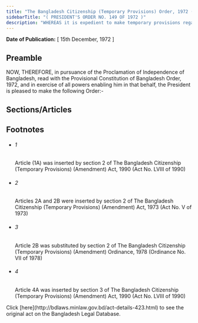 ```yaml
---
title: "The Bangladesh Citizenship (Temporary Provisions) Order, 1972 (President's Order)"
sidebarTitle: "( PRESIDENT'S ORDER NO. 149 OF 1972 )"
description: "WHEREAS it is expedient to make temporary provisions regarding citizenship of Bangladesh;"
---
```


**Date of Publication:** [ 15th December, 1972 ]

## Preamble

NOW, THEREFORE, in pursuance of the Proclamation of Independence of Bangladesh, read with the Provisional Constitution of Bangladesh Order, 1972, and in exercise of all powers enabling him in that behalf, the President is pleased to make the following Order:-

## Sections/Articles

## Footnotes

- ###### 1

  Article (1A) was inserted by section 2 of The Bangladesh Citizenship (Temporary Provisions) (Amendment) Act, 1990 (Act No. LVIII of 1990)

- ###### 2

  Articles 2A and 2B were inserted by section 2 of The Bangladesh Citizenship (Temporary Provisions) (Amendment) Act, 1973 (Act No. V of 1973)

- ###### 3

  Article 2B was substituted by section 2 of The Bangladesh Citizenship (Temporary Provisions) (Amendment) Ordinance, 1978 (Ordinance No. VII of 1978)

- ###### 4

  Article 4A was inserted by section 3 of The Bangladesh Citizenship (Temporary Provisions) (Amendment) Act, 1990 (Act No. LVIII of 1990)

<Note>
  Click [here](http://bdlaws.minlaw.gov.bd/act-details-423.html) to see the original act on the Bangladesh Legal Database.
</Note>
